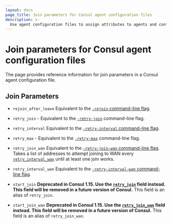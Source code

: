 ```yaml
---
layout: docs
page_title: Join parameters for Consul agent configuration files
description: >-
  Use agent configuration files to assign attributes to agents and configure multiple agents at once. Learn about agent configuration file parameters and formatting with this reference page and sample code.
---
```


# Join parameters for Consul agent configuration files

The page provides reference information for join parameters in a Consul agent configuration file.

## Join Parameters

- `rejoin_after_leave` Equivalent to the [`-rejoin` command-line flag](/consul/commands/agent#_rejoin).

- `retry_join` - Equivalent to the [`-retry-join`](/consul/commands/agent#retry-join) command-line flag.

- `retry_interval` Equivalent to the [`-retry-interval` command-line flag](/consul/commands/agent#_retry_interval).

- `retry_max` - Equivalent to the [`-retry-max`](/consul/commands/agent#_retry_max) command-line flag.

- `retry_join_wan` Equivalent to the [`-retry-join-wan` command-line flag](/consul/commands/agent#_retry_join_wan). Takes a list of addresses to attempt joining to WAN every [`retry_interval_wan`](#retry_interval_wan) until at least one join works.

- `retry_interval_wan` Equivalent to the [`-retry-interval-wan` command-line flag](/consul/commands/agent#_retry_interval_wan).

- `start_join` **Deprecated in Consul 1.15. Use the [`retry_join`](#retry_join) field instead. This field will be removed in a future version of Consul.**
  This field is an alias of `retry_join`.

- `start_join_wan` **Deprecated in Consul 1.15. Use the [`retry_join_wan`](#retry_join_wan) field instead. This field will be removed in a future version of Consul.**
  This field is an alias of `retry_join_wan`.
